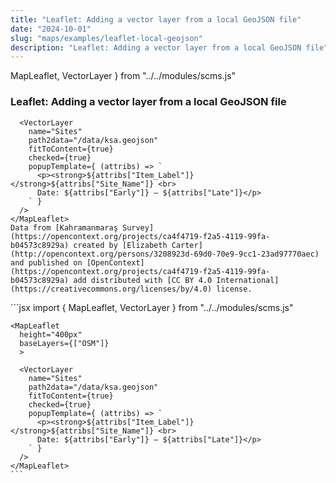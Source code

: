 ```yaml
---
title: "Leaflet: Adding a vector layer from a local GeoJSON file"
date: "2024-10-01"
slug: "maps/examples/leaflet-local-geojson"
description: "Leaflet: Adding a vector layer from a local GeoJSON file"
---
```


  MapLeaflet,
  VectorLayer
} from "../../modules/scms.js"


### Leaflet: Adding a vector layer from a local GeoJSON file


<div className="row mt-3 mb-5 border-top border-bottom py-3">
  <div className="col-6">
    <MapLeaflet
      height="400px"
      baseLayers={["OSM"]}
      >
      
      <VectorLayer 
        name="Sites"
        path2data="/data/ksa.geojson"
        fitToContent={true}
        checked={true}
        popupTemplate={ (attribs) => `
          <p><strong>${attribs["Item_Label"]}</strong>${attribs["Site_Name"]} <br>
          Date: ${attribs["Early"]} — ${attribs["Late"]}</p>
        ` }
      />
    </MapLeaflet>
    Data from [Kahramanmaraş Survey](https://opencontext.org/projects/ca4f4719-f2a5-4119-99fa-b04573c8929a) created by [Elizabeth Carter](http://opencontext.org/persons/3208923d-69d0-70e9-9cc1-23ad97770aec) and published on [OpenContext](https://opencontext.org/projects/ca4f4719-f2a5-4119-99fa-b04573c8929a) add distributed with [CC BY 4.0 International](https://creativecommons.org/licenses/by/4.0) license.

  </div>
  <div className="col-6">
    ```jsx
    import {
      MapLeaflet,
      VectorLayer
    } from "../../modules/scms.js"

    <MapLeaflet
      height="400px"
      baseLayers={["OSM"]}
      >
      
      <VectorLayer 
        name="Sites"
        path2data="/data/ksa.geojson"
        fitToContent={true}
        checked={true}
        popupTemplate={ (attribs) => `
          <p><strong>${attribs["Item_Label"]}</strong>${attribs["Site_Name"]} <br>
          Date: ${attribs["Early"]} — ${attribs["Late"]}</p>
        ` }
      />
    </MapLeaflet>
    ```
  </div>
</div>
